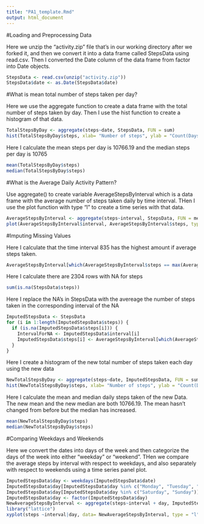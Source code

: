 ```yaml
---
title: "PA1_template.Rmd"
output: html_document
---
```


#Loading and Preprocessing Data



Here we unzip the "activity.zip" file that's in our working directory after we forked it, and then we convert it into a data frame called StepsData using read.csv.
Then I converted the Date column of the data frame from factor into Date objects.


```r
StepsData <- read.csv(unzip("activity.zip"))
StepsData$date <- as.Date(StepsData$date)

```


#What is mean total number of steps taken per day?

Here we use the aggregate function to create a data frame with the total number of steps taken by day. Then I use the hist function to create a histogram of that data.
```r
TotalStepsByDay <- aggregate(steps~date, StepsData, FUN = sum)
hist(TotalStepsByDay$steps, xlab= "Number of steps", ylab = "Count(Days)",main = "Total Number of Steps Taken Each Day", breaks = seq(0,25000, 400), col = "black")
```

Here I calculate the mean steps per day is 10766.19 and the median steps per day is 10765
```r
mean(TotalStepsByDay$steps)
median(TotalStepsByDay$steps)
```


#What is the Average Daily Activity Pattern?

Use aggregate() to create variable AverageStepsByInterval which is a data frame with the average number of steps taken daily by time interval.
THen I use the plot function with type "l" to create a time series with that data.
```r
AverageStepsByInterval <- aggregate(steps~interval, StepsData, FUN = mean)
plot(AverageStepsByInterval$interval, AverageStepsByInterval$steps, type = "l", xlab = "interval", ylab = "average # steps", main = "Average # Steps by Interval")
```


#Imputing Missing Values

Here I calculate that the time interval 835 has the highest amount if average steps taken.
```r
AverageStepsByInterval[which(AverageStepsByInterval$steps == max(AverageStepsByInterval$steps)),]
```


Here I calculate there are 2304 rows with NA for steps
```r
sum(is.na(StepsData$steps))
```



Here I replace the NA's in StepsData with the avereage the number of steps taken in the corresponding interval of the NA 
```r
ImputedStepsData <- StepsData
for (i in 1:length(ImputedStepsData$steps)) {
  if (is.na(ImputedStepsData$steps[i])) {
    IntervalForNA <- ImputedStepsData$interval[i]
    ImputedStepsData$steps[i] <- AverageStepsByInterval[which(AverageStepsByInterval$interval == IntervalForNA)[1], 2]
  }
} 
```


Here I create a histogram of the new total number of steps taken each day using the new data
```r
NewTotalStepsByDay <- aggregate(steps~date, ImputedStepsData, FUN = sum)
hist(NewTotalStepsByDay$steps, xlab= "Number of steps", ylab = "Count(Days)",main = "New Total Number of Steps Taken Each Day", breaks = seq(0,25000, 400), col = "black")
```

Here I calculate the mean and median daily steps taken of the new Data. The new mean and the new median  are both 10766.19. The mean hasn't changed from before but the median has increased.

```r
mean(NewTotalStepsByDay$steps)
median(NewTotalStepsByDay$steps)
```

#Comparing Weekdays and Weekends

Here we convert the dates into days of the week and then categorize the days of the week into either "weekday" or "weekend". THen we compare the average steps by interval with respect to weekdays, and also separately with respect to weekends using a time series panel plot.
```r
ImputedStepsData$day <- weekdays(ImputedStepsData$date)
ImputedStepsData$day[ImputedStepsData$day %in% c("Monday", "Tuesday", "Wednesday", "Thursday", "Friday")] <- "Weekday"
ImputedStepsData$day[ImputedStepsData$day %in% c("Saturday", "Sunday")] <- "Weekend"
ImputedStepsData$day <- factor(ImputedStepsData$day)
NewAverageStepsByInterval <- aggregate(steps~interval + day, ImputedStepsData, FUN = mean)
library("lattice")
xyplot(steps ~interval|day, data= NewAverageStepsByInterval, type = "l")
```

